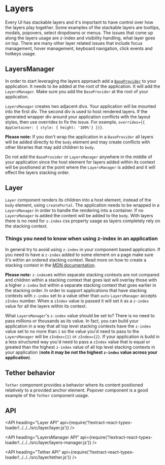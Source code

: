 <!--
Copyright (c) 2018-2019 Uber Technologies, Inc.

This source code is licensed under the MIT license found in the
LICENSE file in the root directory of this source tree.
-->




# Layers

Every UI has stackable layers and it's important to have control over how the layers
play together. Some examples of the stackable layers are tooltips, modals, popovers,
select dropdowns or menus. The issues that come up along the layers usage are z-index
and visibility handling, what layer goes on top. There are many other layer
related issues that include focus management, hover management, keyboard navigation,
click events and hotkeys usage.

## LayersManager

In order to start leveraging the layers approach add a
[`BaseProvider`](https://baseweb.design/components/base-provider/) to your application.
It needs to be added at the root of the application. It will add the `LayersManager`.
Make sure you add the `BaseProvider` at the root of your application.

`LayersManager` creates two adjacent divs. Your application will be mounted into
the first div. The second div is used to host rendered layers. If the generated wrapper div 
around your application conflicts with the layout styles, then use overrides to fix the issue. 
For example, `overrides={{ AppContainer: { style: { height: '100%'} }}}`.

**Please note:** If you don't wrap the application in a `BaseProvider` all layers will be added
directly to the `body` element and may create conflicts with other libraries that may add
children to `body`.

Do not add the `BaseProvider` or `LayersManager` anywhere in the middle of your
application since the host element for layers added within its context will be
positioned at the point where the `LayersManager` is added and it will effect the layers stacking order.

## Layer

`Layer` component renders its children into a host element, instead of the `body`
element, using `createPortal`. The application needs to be wrapped in a `LayersManager`
in order to handle the rendering into a container. If no `LayersManager` is added
the content will be added to the `body`. With layers there is no need for `z-index`
css property usage as layers completely rely on the stacking context.

<Example title="Layer basic usage" path="layer/basic.js">
  <LayerBasic />
</Example>

### Things you need to know when using z-index in an application

In general try to avoid using `z-index` in your component based application. If you need
to have a `z-index` added to some element on a page make sure it's within an ordered
stacking context. Read more on how to create a stacking context in the
[MDN documentation](https://developer.mozilla.org/en-US/docs/Web/CSS/CSS_Positioning/Understanding_z_index/The_stacking_context).

**Please note:** `z-index`es within separate stacking contexts are not
compared and children within a stacking context that goes last will overlay those
with a higher `z-index` but within a separate stacking context that goes earlier
in the stacking order.
In order to support applications that have stacking contexts with `z-index` set to
a value other than `auto` `LayersManager` accepts `zIndex` number. When a `zIndex` value
is passed it will set it as a `z-index` value for all the layers within its context.

What `LayersManager`'s `z-index` value should be set to? There is no need to pass millions
or thousands as its value. In fact, you can build your application in a way that all top
level stacking contexts have the `z-index` value set to no more than `1` so the value you'd need
to pass to the `LayersManager` will be `zIndex={1}` or `zIndex={2}`. If your application
is build in a less structured way you'd need to pass a `zIndex` value that is equal or
greated than the highest `z-index` value of all top level stacking contexts in your application
(**note it may be not the highest `z-index` value across your application**).

<Example title="Layers with z-index" path="layer/layer-z-index.js">
  <LayerZIndex />
</Example>

## Tether behavior

`Tether` component provides a behavior where its content positioned relatively to a provided anchor element. Popover component is a good example of the `Tether` component usage.

<Example title="Tether basic usage" path="layer/basic-tether.js">
  <TetherBasic />
</Example>

## API

<API
  heading="Layer API"
  api={require('!!extract-react-types-loader!../../../src/layer/layer.js')}
/>

<API
  heading="LayersManager API"
  api={require('!!extract-react-types-loader!../../../src/layer/layers-manager.js')}
/>

<API
  heading="Tether API"
  api={require('!!extract-react-types-loader!../../../src/layer/tether.js')}
/>
